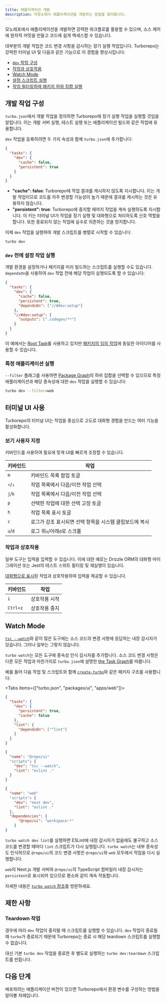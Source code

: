 ```yaml
---
title: 애플리케이션 개발
description: 저장소에서 애플리케이션을 개발하는 방법을 알아봅니다.
---
```



모노레포에서 애플리케이션을 개발하면 강력한 워크플로를 활용할 수 있으며, 소스 제어에 원자적 커밋을 만들고 코드에 쉽게 액세스할 수 있습니다.

대부분의 개발 작업은 코드 변경 사항을 감시하는 장기 실행 작업입니다. Turborepo는 강력한 터미널 UI 및 다음과 같은 기능으로 이 경험을 향상시킵니다:

- [`dev` 작업 구성](#configuring-development-tasks)
- [작업과 상호작용](#interacting-with-tasks)
- [Watch Mode](#watch-mode)
- [설정 스크립트 실행](#running-setup-tasks-before-dev)
- [작업 필터링하여 패키지 하위 집합 실행](#running-a-specific-application)

## 개발 작업 구성

`turbo.json`에서 개발 작업을 정의하면 Turborepo에 장기 실행 작업을 실행할 것임을 알립니다. 이는 개발 서버 실행, 테스트 실행 또는 애플리케이션 빌드와 같은 작업에 유용합니다.

`dev` 작업을 등록하려면 두 가지 속성과 함께 `turbo.json`에 추가합니다:

```json title="./turbo.json"
{
  "tasks": {
    "dev": {
      "cache": false,
      "persistent": true
    }
  }
}
```

- **"cache": false**: Turborepo에 작업 결과를 캐시하지 않도록 지시합니다. 이는 개발 작업이므로 코드를 자주 변경할 가능성이 높기 때문에 결과를 캐시하는 것은 유용하지 않습니다.
- **"persistent": true**: Turborepo에 중지할 때까지 작업을 계속 실행하도록 지시합니다. 이 키는 터미널 UI가 작업을 장기 실행 및 대화형으로 처리하도록 신호 역할을 합니다. 또한 종료되지 않는 작업에 실수로 의존하는 것을 방지합니다.

이제 `dev` 작업을 실행하여 개발 스크립트를 병렬로 시작할 수 있습니다:

```bash title="Terminal"
turbo dev
```

### `dev` 전에 설정 작업 실행

개발 환경을 설정하거나 패키지를 미리 빌드하는 스크립트를 실행할 수도 있습니다. `dependsOn`을 사용하여 `dev` 작업 전에 해당 작업이 실행되도록 할 수 있습니다:

```json title="./turbo.json"
{
  "tasks": {
    "dev": {
      "cache": false,
      "persistent": true,
      "dependsOn": ["//#dev:setup"]
    },
    "//#dev:setup": {
      "outputs": [".codegen/**"]
    }
  }
}
```

이 예에서는 [Root Task](/docs/crafting-your-repository/configuring-tasks#registering-root-tasks)를 사용하고 있지만 [패키지의 임의 작업](/docs/crafting-your-repository/configuring-tasks#depending-on-a-specific-task-in-a-specific-package)에 동일한 아이디어를 사용할 수 있습니다.

### 특정 애플리케이션 실행

`--filter` 플래그를 사용하면 [Package Graph](/docs/core-concepts/package-and-task-graph#package-graph)의 하위 집합을 선택할 수 있으므로 특정 애플리케이션과 해당 종속성에 대한 `dev` 작업을 실행할 수 있습니다:

```bash title="Terminal"
turbo dev --filter=web
```

## 터미널 UI 사용

Turborepo의 터미널 UI는 작업을 중심으로 고도로 대화형 경험을 만드는 여러 기능을 활성화합니다.

### 보기 사용자 지정

키바인드를 사용하여 필요에 맞게 UI를 빠르게 조정할 수 있습니다.

| 키바인드 | 작업                                                    |
| -------- | ------------------------------------------------------- |
| `m`      | 키바인드 목록 팝업 토글                                 |
| `↑`/`↓`  | 작업 목록에서 다음/이전 작업 선택                       |
| `j`/`k`  | 작업 목록에서 다음/이전 작업 선택                       |
| `p`      | 선택한 작업에 대한 선택 고정 토글                       |
| `h`      | 작업 목록 표시 토글                                     |
| `c`      | 로그가 강조 표시되면 선택 항목을 시스템 클립보드에 복사 |
| `u`/`d`  | 로그 위`u`/아래`d`로 스크롤                             |

### 작업과 상호작용

일부 도구는 입력을 입력할 수 있습니다. 이에 대한 예로는 Drizzle ORM의 대화형 마이그레이션 또는 Jest의 테스트 스위트 필터링 및 재실행이 있습니다.

[대화형으로 표시](/docs/reference/configuration#interactive)된 작업과 상호작용하여 입력을 제공할 수 있습니다.

| 키바인드 | 작업          |
| -------- | ------------- |
| `i`      | 상호작용 시작 |
| `Ctrl+z` | 상호작용 중지 |

## Watch Mode

[`tsc --watch`](https://www.typescriptlang.org/docs/handbook/compiler-options.html#compiler-options)와 같이 많은 도구에는 소스 코드의 변경 사항에 응답하는 내장 감시자가 있습니다. 그러나 일부는 그렇지 않습니다.

`turbo watch`는 모든 도구에 종속성 인식 감시자를 추가합니다. 소스 코드 변경 사항은 다른 모든 작업과 마찬가지로 `turbo.json`에 설명한 [the Task Graph](/docs/core-concepts/package-and-task-graph#task-graph)를 따릅니다.

예를 들어 다음 작업 및 스크립트와 함께 [`create-turbo`](/docs/reference/create-turbo)와 같은 패키지 구조를 사용합니다:

<Tabs items={["turbo.json", "packages/ui", "apps/web"]}>
<Tab value="turbo.json">

```json title="turbo.json"
{
  "tasks": {
    "dev": {
      "persistent": true,
      "cache": false
    },
    "lint": {
      "dependsOn": ["^lint"]
    }
  }
}
```

</Tab>

<Tab value="packages/ui">

```json title="package.json"
{
  "name": "@repo/ui"
  "scripts": {
    "dev": "tsc --watch",
    "lint": "eslint ."
  }
}
```

</Tab>

<Tab value="apps/web">

```json title="package.json"
{
  "name": "web"
  "scripts": {
    "dev": "next dev",
    "lint": "eslint ."
  },
  "dependencies": {
      "@repo/ui": "workspace:*"
    }
}
```

</Tab>
</Tabs>

`turbo watch dev lint`를 실행하면 ESLint에 내장 감시자가 없음에도 불구하고 소스 코드를 변경할 때마다 `lint` 스크립트가 다시 실행됩니다. `turbo watch`는 내부 종속성도 인식하므로 `@repo/ui`의 코드 변경 사항은 `@repo/ui`와 `web` 모두에서 작업을 다시 실행합니다.

`web`의 Next.js 개발 서버와 `@repo/ui`의 TypeScript 컴파일러 내장 감시자는 `persistent`로 표시되어 있으므로 평소와 같이 계속 작동합니다.

자세한 내용은 [`turbo watch` 참조](/docs/reference/watch)를 방문하세요.

## 제한 사항

### Teardown 작업

경우에 따라 `dev` 작업이 중지될 때 스크립트를 실행할 수 있습니다. `dev` 작업이 종료될 때 `turbo`가 종료되기 때문에 Turborepo는 종료 시 해당 teardown 스크립트를 실행할 수 없습니다.

대신 기본 `turbo dev` 작업을 종료한 후 별도로 실행하는 `turbo dev:teardown` 스크립트를 만듭니다.

## 다음 단계

배포하려는 애플리케이션 버전이 있으면 Turborepo에서 환경 변수를 구성하는 방법을 알아볼 차례입니다.
